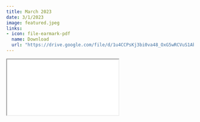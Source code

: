 ```yaml
---
title: March 2023
date: 3/1/2023
image: featured.jpeg 
links:
- icon: file-earmark-pdf
  name: Download
  url: "https://drive.google.com/file/d/1u4CCPsKj3bi0va48_OxG5wRCVuS1Abtz/view?usp=drive_link"
---
```



```{=html}
<iframe class="news ar4x3" src="mar2023.Rhtml" title="March Newsletter"></iframe>
```
